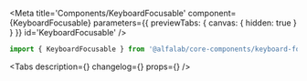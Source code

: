 

<Meta
    title='Components/KeyboardFocusable'
    component={KeyboardFocusable}
    parameters={{ previewTabs: { canvas: { hidden: true } } }}
    id='KeyboardFocusable'
/>

<!-- Docs -->

<ComponentHeader
    name='KeyboardFocusable'
    version={version}
    package='@alfalab/core-components/keyboard-focusable'
/>

```jsx
import { KeyboardFocusable } from '@alfalab/core-components/keyboard-focusable';
```

<Tabs
    description={<Description />}
    changelog={<Changelog />}
    props={<ArgsTable of={KeyboardFocusableTS} />}
/>
